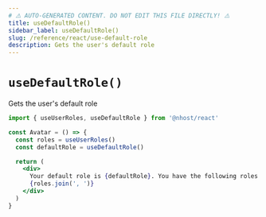 ```yaml
---
# ⚠️ AUTO-GENERATED CONTENT. DO NOT EDIT THIS FILE DIRECTLY! ⚠️
title: useDefaultRole()
sidebar_label: useDefaultRole()
slug: /reference/react/use-default-role
description: Gets the user's default role
---
```


# `useDefaultRole()`

Gets the user's default role

```jsx
import { useUserRoles, useDefaultRole } from '@nhost/react'

const Avatar = () => {
  const roles = useUserRoles()
  const defaultRole = useDefaultRole()

  return (
    <div>
      Your default role is {defaultRole}. You have the following roles:{' '}
      {roles.join(', ')}
    </div>
  )
}
```
